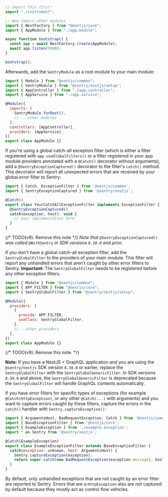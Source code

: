 ```javascript {filename: main.ts}
// Import this first!
import "./instrument";

// Now import other modules
import { NestFactory } from "@nestjs/core";
import { AppModule } from "./app.module";

async function bootstrap() {
  const app = await NestFactory.create(AppModule);
  await app.listen(3000);
}

bootstrap();
```

Afterwards, add the `SentryModule` as a root module to your main module:

```javascript {filename: app.module.ts} {2, 8}
import { Module } from "@nestjs/common";
import { SentryModule } from "@sentry/nestjs/setup";
import { AppController } from "./app.controller";
import { AppService } from "./app.service";

@Module({
  imports: [
    SentryModule.forRoot(),
    // ...other modules
  ],
  controllers: [AppController],
  providers: [AppService],
})
export class AppModule {}
```

If you're using a global catch-all exception filter (which is either a filter registered with `app.useGlobalFilters()` or a filter registered in your app module providers annotated with a `@Catch()` decorator without arguments), add a `@SentryExceptionCaptured()` decorator to the filter's `catch()` method.
This decorator will report all unexpected errors that are received by your global error filter to Sentry:

```javascript {2, 6}
import { Catch, ExceptionFilter } from '@nestjs/common';
import { SentryExceptionCaptured } from '@sentry/nestjs';

@Catch()
export class YourCatchAllExceptionFilter implements ExceptionFilter {
  @SentryExceptionCaptured()
  catch(exception, host): void {
    // your implementation here
  }
}
```

{/* TODO(v9): Remove this note */}
_Note that `@SentryExceptionCaptured()` was called `@WithSentry` in SDK versions `8.38.0` and prior._

If you don't have a global catch-all exception filter, add the `SentryGlobalFilter` to the providers of your main module.
This filter will report any unhandled errors that aren't caught by other error filters to Sentry.
**Important:** The `SentryGlobalFilter` needs to be registered before any other exception filters.

```javascript {3, 9}
import { Module } from "@nestjs/common";
import { APP_FILTER } from "@nestjs/core";
import { SentryGlobalFilter } from "@sentry/nestjs/setup";

@Module({
  providers: [
    {
      provide: APP_FILTER,
      useClass: SentryGlobalFilter,
    },
    // ..other providers
  ],
})
export class AppModule {}
```

{/* TODO(v9): Remove this note. */}

**Note:** If you have a NestJS + GraphQL application and you are using the `@sentry/nestjs` SDK version `8.38.0` or earlier, replace the `SentryGlobalFilter` with the `SentryGlobalGenericFilter`.
In SDK versions `8.39.0` and above, the `SentryGlobalGenericFilter` is deprecated because the `SentryGlobalFilter` will handle GraphQL contexts automatically.

If you have error filters for specific types of exceptions (for example `@Catch(HttpException)`, or any other `@Catch(...)` with arguments) and you want to capture errors caught by these filters, capture the errors in the `catch()` handler with `Sentry.captureException()`:

```javascript {9}
import { ArgumentsHost, BadRequestException, Catch } from '@nestjs/common';
import { BaseExceptionFilter } from '@nestjs/core';
import { ExampleException } from './example.exception';
import * as Sentry from '@sentry/nestjs';

@Catch(ExampleException)
export class ExampleExceptionFilter extends BaseExceptionFilter {
  catch(exception: unknown, host: ArgumentsHost) {
    Sentry.captureException(exception);
    return super.catch(new BadRequestException(exception.message), host)
  }
}
```

By default, only unhandled exceptions that are not caught by an error filter are reported to Sentry.
Errors that are a `HttpException` also are not captured by default because they mostly act as control flow vehicles.
